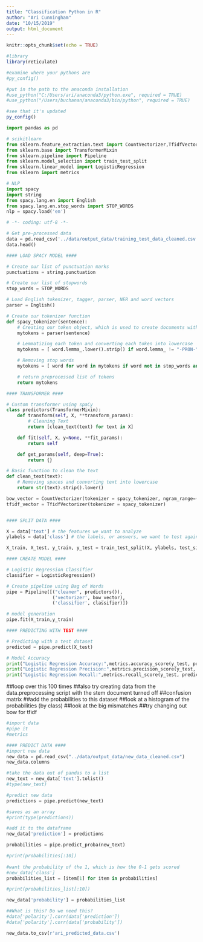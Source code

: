 ```yaml
---
title: "Classification Python in R"
author: "Ari Cunningham"
date: "10/15/2019"
output: html_document
---
```


```r
knitr::opts_chunk$set(echo = TRUE)

#library
library(reticulate)

#examine where your pythons are
#py_config()

#put in the path to the anaconda installation
#use_python("C:/Users/ari/anaconda3/python.exe", required = TRUE)
#use_python("/Users/buchanan/anaconda3/bin/python", required = TRUE)

#see that it's updated
py_config()
```

```python
import pandas as pd

# scikitlearn
from sklearn.feature_extraction.text import CountVectorizer,TfidfVectorizer
from sklearn.base import TransformerMixin
from sklearn.pipeline import Pipeline
from sklearn.model_selection import train_test_split
from sklearn.linear_model import LogisticRegression
from sklearn import metrics

# NLP
import spacy
import string
from spacy.lang.en import English
from spacy.lang.en.stop_words import STOP_WORDS
nlp = spacy.load('en')

```

```python
# -*- coding: utf-8 -*-

# Get pre-processed data
data = pd.read_csv('../data/output_data/training_test_data_cleaned.csv')
data.head()
```

```python
#### LOAD SPACY MODEL ####

# Create our list of punctuation marks
punctuations = string.punctuation

# Create our list of stopwords
stop_words = STOP_WORDS

# Load English tokenizer, tagger, parser, NER and word vectors
parser = English()

# Create our tokenizer function
def spacy_tokenizer(sentence):
    # Creating our token object, which is used to create documents with linguistic annotations.
    mytokens = parser(sentence)

    # Lemmatizing each token and converting each token into lowercase
    mytokens = [ word.lemma_.lower().strip() if word.lemma_ != "-PRON-" else word.lower_ for word in mytokens ]

    # Removing stop words
    mytokens = [ word for word in mytokens if word not in stop_words and word not in punctuations ]

    # return preprocessed list of tokens
    return mytokens
```

```python
#### TRANSFORMER ####

# Custom transformer using spaCy
class predictors(TransformerMixin):
    def transform(self, X, **transform_params):
        # Cleaning Text
        return [clean_text(text) for text in X]

    def fit(self, X, y=None, **fit_params):
        return self

    def get_params(self, deep=True):
        return {}

# Basic function to clean the text
def clean_text(text):
    # Removing spaces and converting text into lowercase
    return str(text).strip().lower()

bow_vector = CountVectorizer(tokenizer = spacy_tokenizer, ngram_range=(1,1))
tfidf_vector = TfidfVectorizer(tokenizer = spacy_tokenizer)


#### SPLIT DATA ####

X = data['text'] # the features we want to analyze
ylabels = data['class'] # the labels, or answers, we want to test against

X_train, X_test, y_train, y_test = train_test_split(X, ylabels, test_size=0.3)

```

```python
#### CREATE MODEL ####

# Logistic Regression Classifier
classifier = LogisticRegression()

# Create pipeline using Bag of Words
pipe = Pipeline([("cleaner", predictors()),
                 ('vectorizer', bow_vector),
                 ('classifier', classifier)])

# model generation
pipe.fit(X_train,y_train)

```

```python
#### PREDICTING WITH TEST ####

# Predicting with a test dataset
predicted = pipe.predict(X_test)

# Model Accuracy
print("Logistic Regression Accuracy:",metrics.accuracy_score(y_test, predicted))
print("Logistic Regression Precision:",metrics.precision_score(y_test, predicted))
print("Logistic Regression Recall:",metrics.recall_score(y_test, predicted))
```

##loop over this 100 times 
##also try creating data from the data.preprocessing script with the stem document turned off 
##confusion matrix
##add the probabilities to this dataset 
##look at a histogram of the probabilities (by class)
##look at the big mismatches 
##try changing out bow for tfidf

```python
#import data
#pipe it 
#metrics
```

```python
#### PREDICT DATA ####
#import new data
new_data = pd.read_csv("../data/output_data/new_data_cleaned.csv")
new_data.columns

#take the data out of pandas to a list 
new_text = new_data['text'].tolist()
#type(new_text)

#predict new data
predictions = pipe.predict(new_text)

#saves as an array
#print(type(predictions))

#add it to the dataframe
new_data['prediction'] = predictions

probabilities = pipe.predict_proba(new_text)

#print(probabilities[:10])
 
#want the probability of the 1, which is how the 0-1 gets scored
#new_data['class']
probabilities_list = [item[1] for item in probabilities] 

#print(probabilities_list[:10])

new_data['probability'] = probabilities_list

##What is this? Do we need this?
#data['polarity'].corr(data['prediction'])
#data['polarity'].corr(data['probability'])

new_data.to_csv(r'ari_predicted_data.csv')
```



